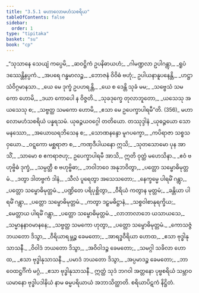 ```yaml
---
title: "3.5.1 မဟာလောမဟံသစရိယ"
tableOfContents: false
sidebar:
  order: 1
type: "tipitaka"
basket: "su"
book: "cp"
---
```



<DynamicBreadcrumb />

<Division number="119" book="cp">

<Paragraph number="401" type="verses" book="cp">
_“သုသာနေ သေယျံ ကပ္ပေမိ,_  
_ဆဝဋ္ဌိကံ ဥပနိဓာယဟံ;_  
_ဂါမဏ္ဍလာ ဥပါဂန္တွာ,_  
_ရူပံ ဒဿေန္တိနပ္ပကံ._  

</Paragraph>

</Division>
<Division number="120" book="cp">

<Paragraph number="402" type="verses" book="cp">
_အပရေ ဂန္ဓမာလဉ္စ,_  
_ဘောဇနံ ဝိဝိဓံ ဗဟုံ;_  
ဥပါယနာနူပနေန္တိ,_  
_ဟဋ္ဌာ သံဝိဂ္ဂမာနသာ._  

</Paragraph>

</Division>
<Division number="121" book="cp">

<Paragraph number="403" type="verses" book="cp">
_ယေ မေ ဒုက္ခံ ဥပဟရန္တိ,_  
_ယေ စ ဒေန္တိ သုခံ မမ;_  
_သဗ္ဗေသံ သမကော ဟောမိ,_  
_ဒယာ ကောပေါ န ဝိဇ္ဇတိ._  

</Paragraph>

</Division>
<Division number="122" book="cp">

<Paragraph number="404" type="verses" book="cp">
_သုခဒုက္ခေ တုလာဘူတော,_  
_ယသေသု အယသေသု စ;_  
_သဗ္ဗတ္ထ သမကော ဟောမိ,_  
_ဧသာ မေ ဥပေက္ခာပါရမီ”တိ. (356)_  


</Paragraph>
</Division>

<Paragraph number="405" type="center" book="cp">
မဟာလောမဟံသစရိယံ ပန္နရသမံ.



</Paragraph>

<Paragraph number="406" type="center" book="cp">
ယုဓဉ္ဇယဝဂ္ဂေါ တတိယော.



</Paragraph>

<Paragraph number="407" type="center" book="cp">
တဿုဒ္ဒါနံ


</Paragraph>

<Paragraph number="408" type="verses" book="cp">
_ယုဓဉ္ဇယော သောမနဿော,_  
_အယောဃရဘိသေန စ;_  
_သောဏနန္ဒော မူဂပက္ခော,_  
_ကပိရာဇာ သစ္စသဝှယော._  

</Paragraph>

<Paragraph number="409" book="cp">
_ဝဋ္ဋကော မစ္ဆရာဇာ စ,_  
_ကဏှဒီပါယနော ဣသိ;_  
_သုတသောမော ပုန အာသိံ,_  
_သာမော စ ဧကရာဇဟု;_  
ဥပေက္ခာပါရမီ အာသိ,_  
ဣတိ ဝုတ္ထံ မဟေသိနာ._  

</Paragraph>

<Paragraph number="410" type="verses" book="cp">
_ဧဝံ ဗဟုဗ္ဗိဓံ ဒုက္ခံ,_  
_သမ္ပတ္တီ စ ဗဟုဗ္ဗိဓာ;_  
_ဘဝါဘဝေ အနုဘဝိတွာ,_  
_ပတ္တော သမ္ဗောဓိမုတ္တမံ._  

</Paragraph>

<Paragraph number="411" type="verses" book="cp">
_ဒတွာ ဒါတဗ္ဗကံ ဒါနံ,_  
_သီလံ ပူရေတွာ အသေသတော;_  
_နေက္ခမ္မေ ပါရမိံ ဂန္တွာ,_  
_ပတ္တော သမ္ဗောဓိမုတ္တမံ._  

</Paragraph>

<Paragraph number="412" type="verses" book="cp">
_ပဏ္ဍိတေ ပရိပုစ္ဆိတွာ,_  
_ဝီရိယံ ကတွာန မုတ္တမံ;_  
_ခန္တိယာ ပါရမိံ ဂန္တွာ,_  
_ပတ္တော သမ္ဗောဓိမုတ္တမံ._  

</Paragraph>

<Paragraph number="413" type="verses" book="cp">
_ကတွာ ဒဠှမဓိဋ္ဌာနံ,_  
_သစ္စဝါစာနုရက္ခိယ;_  
_မေတ္တာယ ပါရမိံ ဂန္တွာ,_  
_ပတ္တော သမ္ဗောဓိမုတ္တမံ._  

</Paragraph>

<Paragraph number="414" type="verses" book="cp">
_လာဘာလာဘေ ယသာယသေ,_  
_သမ္မာနနာဝမာနနေ;_  
_သဗ္ဗတ္ထ သမကော ဟုတွာ,_  
_ပတ္တော သမ္ဗောဓိမုတ္တမံ._  

</Paragraph>

<Paragraph number="415" type="verses" book="cp">
_ကောသဇ္ဇံ ဘယတော ဒိသွာ,_  
_ဝီရိယာရမ္ဘဉ္စ ခေမတော;_  
_အာရဒ္ဓဝီရိယာ ဟောထ,_  
_ဧသာ ဗုဒ္ဓါနုသာသနီ._  

</Paragraph>

<Paragraph number="416" type="verses" book="cp">
_ဝိဝါဒံ ဘယတော ဒိသွာ,_  
_အဝိဝါဒဉ္စ ခေမတော;_  
_သမဂ္ဂါ သခိလာ ဟောထ,_  
_ဧသာ ဗုဒ္ဓါနုသာသနီ._  

</Paragraph>

<Paragraph number="417" type="verses" book="cp">
_ပမာဒံ ဘယတော ဒိသွာ,_  
_အပ္ပမာဒဉ္စ ခေမတော;_  
_ဘာဝေထဋ္ဌင်္ဂိကံ မဂ္ဂံ,_  
_ဧသာ ဗုဒ္ဓါနုသာသနီ._  

</Paragraph>

<Paragraph number="418" book="cp">
ဣတ္ထံ သုဒံ ဘဂဝါ အတ္တနော ပုဗ္ဗစရိယံ သမ္ဘာဝယမာနော ဗုဒ္ဓါပဒါနိယံ နာမ ဓမ္မပရိယာယံ အဘာသိတ္ထာတိ.

</Paragraph>

<Paragraph number="419" type="center" book="cp">
စရိယာပိဋကံ နိဋ္ဌိတံ.
</Paragraph>